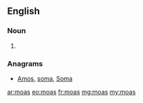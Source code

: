 ==English==

===Noun===
{{head|en|plural}}

# {{plural of|moa|lang=en}}

===Anagrams===
* [[Amos#English|Amos]], [[soma#English|soma]], [[Soma#English|Soma]]

[[ar:moas]]
[[eo:moas]]
[[fr:moas]]
[[mg:moas]]
[[my:moas]]